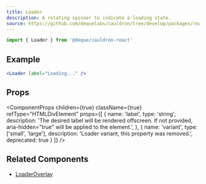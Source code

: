 ```yaml
---
title: Loader
description: A rotating spinner to indicate a loading state.
source: https://github.com/dequelabs/cauldron/tree/develop/packages/react/src/components/Loader/index.tsx
---
```



```js
import { Loader } from '@deque/cauldron-react'
```

## Example

```jsx example
<Loader label="Loading..." />
```

## Props

<ComponentProps
  children={true}
  className={true}
  refType="HTMLDivElement"
  props={[
    {
      name: 'label',
      type: 'string',
      description: 'The desired label will be rendered offscreen. If not provided, aria-hidden="true" will be applied to the element.',
    },
    {
      name: 'variant',
      type: ['small', 'large'],
      description: 'Loader variant, this property was removed.',
      deprecated: true
    }
  ]}
/>

## Related Components

- [LoaderOverlay](./LoaderOverlay)
